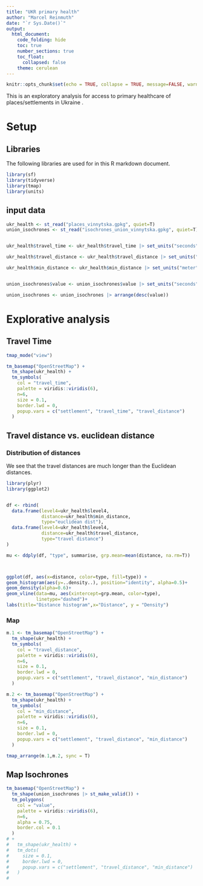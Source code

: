 ```yaml
---
title: "UKR primary health"
author: "Marcel Reinmuth"
date: "`r Sys.Date()`"
output: 
  html_document:
    code_folding: hide
    toc: true
    number_sections: true
    toc_float:
      collapsed: false
    theme: cerulean
---
```


```r
knitr::opts_chunk$set(echo = TRUE, collapse = TRUE, message=FALSE, warning=FALSE)
```

This is an exploratory analysis for access to primary healthcare of places/settlements in Ukraine .

# Setup

## Libraries

The following libraries are used for in this R markdown document.

```r
library(sf)
library(tidyverse)
library(tmap)
library(units)

```

## input data

```r
ukr_health <- st_read("places_vinnytska.gpkg", quiet=T)
union_isochrones <- st_read("isochrones_union_vinnytska.gpkg", quiet=T)


ukr_health$travel_time <- ukr_health$travel_time |> set_units("seconds") |>  set_units("minutes") |> round(3)

ukr_health$travel_distance <- ukr_health$travel_distance |> set_units("meter") |> set_units("km") |> round(3)

ukr_health$min_distance <- ukr_health$min_distance |> set_units("meter") |> set_units("km") |> round(3)


union_isochrones$value <- union_isochrones$value |> set_units("seconds") |>  set_units("minutes") |> round(3)

union_isochrones <- union_isochrones |> arrange(desc(value))

```

# Explorative analysis

## Travel Time

```r
tmap_mode("view")

tm_basemap("OpenStreetMap") +
  tm_shape(ukr_health) +
  tm_symbols(
    col = "travel_time",
    palette = viridis::viridis(6),
    n=6,
    size = 0.1,
    border.lwd = 0,
    popup.vars = c("settlement", "travel_time", "travel_distance")
  )

```

## Travel distance vs. euclidean distance


### Distribution of distances

We see that the travel distances are much longer than the Euclidean distances.


```r

library(plyr)
library(ggplot2)


df <- rbind(
  data.frame(level4=ukr_health$level4,
             distance=ukr_health$min_distance,
             type="euclidean dist"),
  data.frame(level4=ukr_health$level4,
             distance=ukr_health$travel_distance,
             type="travel distance")
)

mu <- ddply(df, "type", summarise, grp.mean=mean(distance, na.rm=T))



ggplot(df, aes(x=distance, color=type, fill=type)) +
geom_histogram(aes(y=..density..), position="identity", alpha=0.5)+
geom_density(alpha=0.6)+
geom_vline(data=mu, aes(xintercept=grp.mean, color=type),
           linetype="dashed")+
labs(title="Distance histogram",x="Distance", y = "Density")

```



### Map


```r

m.1 <- tm_basemap("OpenStreetMap") +
  tm_shape(ukr_health) +
  tm_symbols(
    col = "travel_distance",
    palette = viridis::viridis(6),
    n=6,
    size = 0.1,
    border.lwd = 0,
    popup.vars = c("settlement", "travel_distance", "min_distance")
  )

m.2 <- tm_basemap("OpenStreetMap") +
  tm_shape(ukr_health) +
  tm_symbols(
    col = "min_distance",
    palette = viridis::viridis(6),
    n=6,
    size = 0.1,
    border.lwd = 0,
    popup.vars = c("settlement", "travel_distance", "min_distance")
  )

tmap_arrange(m.1,m.2, sync = T)

```



## Map Isochrones

```r

tm_basemap("OpenStreetMap") +
  tm_shape(union_isochrones |> st_make_valid()) +
  tm_polygons(
    col = "value",
    palette = viridis::viridis(6),
    n=6,
    alpha = 0.75,
    border.col = 0.1
  ) 
# +
#   tm_shape(ukr_health) +
#   tm_dots(
#     size = 0.1,
#     border.lwd = 0,
#     popup.vars = c("settlement", "travel_distance", "min_distance")
#   )
#   


```
